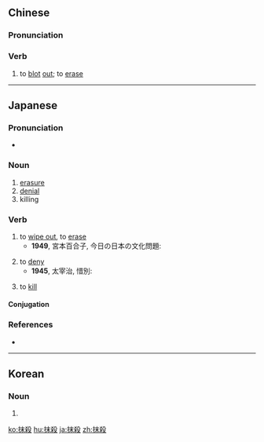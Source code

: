 {{also|抹杀}}
==Chinese==
{{zh-forms|s=抹杀}}

===Pronunciation===
{{zh-pron
|m=mǒshā
|c=mut3 saat3
|cat=v
}}

===Verb===
{{zh-verb}}

# {{lb|zh|Advanced Mandarin}} to [[blot]] [[out]]; to [[erase]]

----

==Japanese==
{{ja-kanjitab|まつ|k1=まっ|さつ|yomi=o}}

===Pronunciation===
* {{ja-pron|まっさつ|yomi=o}}

===Noun===
{{ja-noun|まっさつ}}

# [[erasure]]
# [[denial]]
# killing

===Verb===
{{ja-verb-suru|tr=trans|まっさつ}}

# to [[wipe out]], to [[erase]]
#* '''1949''', 宮本百合子, 今日の日本の文化問題:
#*: {{ja-usex|日本のスポーツは、戦争中全く日常生活から'''抹殺'''されていた。|にほん の スポーツ は、 せんそう-ちゅう まったく にちじょう せいかつ から '''まっさつ''' されて いた。|During the war, sports were completely '''wiped out''' of everyday life in Japan.}}
# to [[deny]]
#* '''1945''', 太宰治, 惜別:
#*: {{ja-usex|もう僕はあの、科学救国論は全部、'''抹殺'''します。|もう ぼく は あの、 かがく きゅうこく ろん は ぜんぶ、 '''まっさつ''' します。|These days I completely '''deny''' all of the arguments that science will save the nation.}}
# to [[kill]]

====Conjugation====
{{ja-suru|まっさつ}}

===References===
* {{R:Shogakukan}}
----
==Korean==
{{ko-hanjatab}}

===Noun===
{{ko-noun|hj|hangeul=말살}}

# {{hanja form of|말살}}

[[ko:抹殺]]
[[hu:抹殺]]
[[ja:抹殺]]
[[zh:抹殺]]